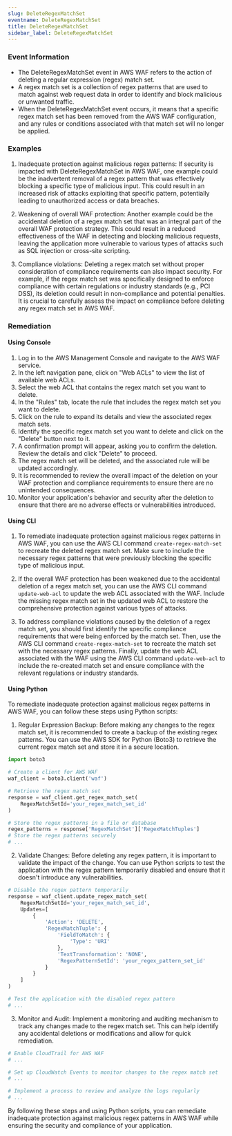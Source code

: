 ```yaml
--- 
slug: DeleteRegexMatchSet
eventname: DeleteRegexMatchSet
title: DeleteRegexMatchSet
sidebar_label: DeleteRegexMatchSet
---
```

                       
### Event Information

- The DeleteRegexMatchSet event in AWS WAF refers to the action of deleting a regular expression (regex) match set. 
- A regex match set is a collection of regex patterns that are used to match against web request data in order to identify and block malicious or unwanted traffic. 
- When the DeleteRegexMatchSet event occurs, it means that a specific regex match set has been removed from the AWS WAF configuration, and any rules or conditions associated with that match set will no longer be applied.


### Examples

1. Inadequate protection against malicious regex patterns: If security is impacted with DeleteRegexMatchSet in AWS WAF, one example could be the inadvertent removal of a regex pattern that was effectively blocking a specific type of malicious input. This could result in an increased risk of attacks exploiting that specific pattern, potentially leading to unauthorized access or data breaches.

2. Weakening of overall WAF protection: Another example could be the accidental deletion of a regex match set that was an integral part of the overall WAF protection strategy. This could result in a reduced effectiveness of the WAF in detecting and blocking malicious requests, leaving the application more vulnerable to various types of attacks such as SQL injection or cross-site scripting.

3. Compliance violations: Deleting a regex match set without proper consideration of compliance requirements can also impact security. For example, if the regex match set was specifically designed to enforce compliance with certain regulations or industry standards (e.g., PCI DSS), its deletion could result in non-compliance and potential penalties. It is crucial to carefully assess the impact on compliance before deleting any regex match set in AWS WAF.

### Remediation

#### Using Console

1. Log in to the AWS Management Console and navigate to the AWS WAF service.
2. In the left navigation pane, click on "Web ACLs" to view the list of available web ACLs.
3. Select the web ACL that contains the regex match set you want to delete.
4. In the "Rules" tab, locate the rule that includes the regex match set you want to delete.
5. Click on the rule to expand its details and view the associated regex match sets.
6. Identify the specific regex match set you want to delete and click on the "Delete" button next to it.
7. A confirmation prompt will appear, asking you to confirm the deletion. Review the details and click "Delete" to proceed.
8. The regex match set will be deleted, and the associated rule will be updated accordingly.
9. It is recommended to review the overall impact of the deletion on your WAF protection and compliance requirements to ensure there are no unintended consequences.
10. Monitor your application's behavior and security after the deletion to ensure that there are no adverse effects or vulnerabilities introduced.

#### Using CLI

1. To remediate inadequate protection against malicious regex patterns in AWS WAF, you can use the AWS CLI command `create-regex-match-set` to recreate the deleted regex match set. Make sure to include the necessary regex patterns that were previously blocking the specific type of malicious input.

2. If the overall WAF protection has been weakened due to the accidental deletion of a regex match set, you can use the AWS CLI command `update-web-acl` to update the web ACL associated with the WAF. Include the missing regex match set in the updated web ACL to restore the comprehensive protection against various types of attacks.

3. To address compliance violations caused by the deletion of a regex match set, you should first identify the specific compliance requirements that were being enforced by the match set. Then, use the AWS CLI command `create-regex-match-set` to recreate the match set with the necessary regex patterns. Finally, update the web ACL associated with the WAF using the AWS CLI command `update-web-acl` to include the re-created match set and ensure compliance with the relevant regulations or industry standards.

#### Using Python

To remediate inadequate protection against malicious regex patterns in AWS WAF, you can follow these steps using Python scripts:

1. Regular Expression Backup: Before making any changes to the regex match set, it is recommended to create a backup of the existing regex patterns. You can use the AWS SDK for Python (Boto3) to retrieve the current regex match set and store it in a secure location.

```python
import boto3

# Create a client for AWS WAF
waf_client = boto3.client('waf')

# Retrieve the regex match set
response = waf_client.get_regex_match_set(
    RegexMatchSetId='your_regex_match_set_id'
)

# Store the regex patterns in a file or database
regex_patterns = response['RegexMatchSet']['RegexMatchTuples']
# Store the regex patterns securely
# ...
```

2. Validate Changes: Before deleting any regex pattern, it is important to validate the impact of the change. You can use Python scripts to test the application with the regex pattern temporarily disabled and ensure that it doesn't introduce any vulnerabilities.

```python
# Disable the regex pattern temporarily
response = waf_client.update_regex_match_set(
    RegexMatchSetId='your_regex_match_set_id',
    Updates=[
        {
            'Action': 'DELETE',
            'RegexMatchTuple': {
                'FieldToMatch': {
                    'Type': 'URI'
                },
                'TextTransformation': 'NONE',
                'RegexPatternSetId': 'your_regex_pattern_set_id'
            }
        }
    ]
)

# Test the application with the disabled regex pattern
# ...
```

3. Monitor and Audit: Implement a monitoring and auditing mechanism to track any changes made to the regex match set. This can help identify any accidental deletions or modifications and allow for quick remediation.

```python
# Enable CloudTrail for AWS WAF
# ...

# Set up CloudWatch Events to monitor changes to the regex match set
# ...

# Implement a process to review and analyze the logs regularly
# ...
```

By following these steps and using Python scripts, you can remediate inadequate protection against malicious regex patterns in AWS WAF while ensuring the security and compliance of your application.


 
